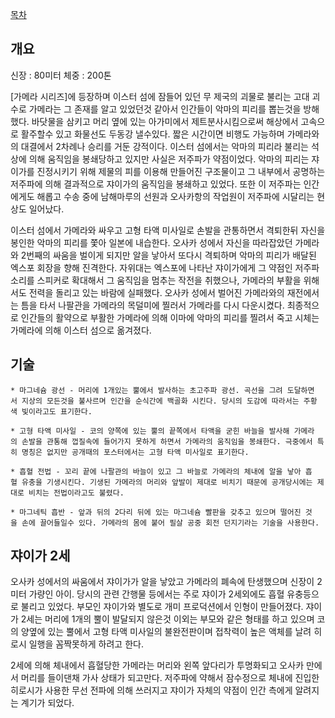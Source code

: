 [[목차]]

== 개요 ==
신장 : 80미터
체중 : 200톤

[가메라 시리즈]에 등장하며 이스터 섬에 잠들어 있던 무 제국의 괴물로 불리는 고대 괴수로 가메라는 그 존재를 알고 있었던것 같아서 인간들이 악마의 피리를 뽑는것을 방해했다. 바닷물을 삼키고 머리 옆에 있는 아가미에서 제트분사시킴으로써 해상에서 고속으로 활주할수 있고 화물선도 두동강 낼수있다. 짧은 시간이면 비행도 가능하며 가메라와의 대결에서 2차례나 승리를 거둔 강적이다. 이스터 섬에서는 악마의 피리라 불리는 석상에 의해 움직임을 봉쇄당하고 있지만 사실은 저주파가 약점이었다. 악마의 피리는 쟈이가를 진정시키기 위해 제물의 피를 이용해 만들어진 구조물이고 그 내부에서 공명하는 저주파에 의해 결과적으로 쟈이가의 움직임을 봉쇄하고 있었다. 또한 이 저주파는 인간에게도 해롭고 수송 중에 남해마루의 선원과 오사카항의 작업원이 저주파에 시달리는 현상도 일어났다.

이스터 섬에서 가메라와 싸우고 고형 타액 미사일로 손발을 관통하면서 격퇴한뒤 자신을 봉인한 악마의 피리를 쫓아 일본에 내습한다. 오사카 성에서 자신을 따라잡았던 가메라와 2번째의 싸움을 벌이게 되지만 알을 낳아서 또다시 격퇴하며 악마의 피리가 배달된 엑스포 회장을 향해 진격한다. 자위대는 엑스포에 나타난 쟈이가에게 그 약점인 저주파 소리를 스피커로 확대해서 그 움직임을 멈추는 작전을 취했으나, 가메라의 부활을 위해서도 전력을 돌리고 있는 바람에 실패했다. 오사카 성에서 벌어진 가메라와의 재전에서는 틈을 타서 나팔관을 가메라의 목덜미에 찔러서 가메라를 다시 다운시켰다. 최종적으로 인간들의 활약으로 부활한 가메라에 의해 이마에 악마의 피리를 찔려서 죽고 시체는 가메라에 의해 이스터 섬으로 옮겨졌다.

== 기술 ==
 * 마그네슘 광선 - 머리에 1개있는 뿔에서 발사하는 초고주파 광선. 곡선을 그려 도달하면서 지상의 모든것을 불사르며 인간을 순식간에 백골화 시킨다. 당시의 도감에 따라서는 주황색 빛이라고도 표기한다.

 * 고형 타액 미사일 - 코의 양쪽에 있는 뿔의 끝쪽에서 타액을 굳힌 바늘을 발사해 가메라의 손발을 관통해 껍질속에 들어가지 못하게 하면서 가메라의 움직임을 봉쇄한다. 극중에서 특히 명칭은 없지만 공개때의 포스터에서는 고형 타액 미사일로 표기한다.

 * 흡혈 전법 - 꼬리 끝에 나팔관의 바늘이 있고 그 바늘로 가메라의 체내에 알을 낳아 흡혈 유충을 기생시킨다. 기생된 가메라의 머리와 앞발이 제대로 비치기 때문에 공개당시에는 제대로 비치는 전법이라고도 불렸다.

 * 마그네틱 흡반 - 앞과 뒤의 2다리 뒤에 있는 마그네슘 빨판을 갖추고 있으며 떨어진 것을 손에 끌어들일수 있다. 가메라의 몸에 붙어 필살 공중 회전 던지기라는 기술을 사용한다.

== 쟈이가 2세 ==
오사카 성에서의 싸움에서 쟈이가가 알을 낳았고 가메라의 폐속에 탄생했으며 신장이 2미터 가량인 아이. 당시의 관련 간행물 등에서는 주로 쟈이가 2세외에도 흡혈 유충등으로 불리고 있었다. 부모인 쟈이가와 별도로 개미 프로덕션에서 인형이 만들어졌다. 쟈이가 2세는 머리에 1개의 뿔이 발달되지 않은것 이외는 부모와 같은 형태를 하고 있으며 코의 양옆에 있는 뿔에서 고형 타액 미사일의 불완전판이며 접착력이 높은 액체를 날려 히로시 일행을 꼼짝못하게 하려고 한다. 

2세에 의해 체내에서 흡혈당한 가메라는 머리와 왼쪽 앞다리가 투명화되고 오사카 만에서 머리를 들이댄채 가사 상태가 되고만다. 저주파에 약해서 잠수정으로 체내에 진입한 히로시가 사용한 무선 전파에 의해 쓰러지고 쟈이가 자체의 약점이 인간 측에게 알려지는 계기가 되었다.
